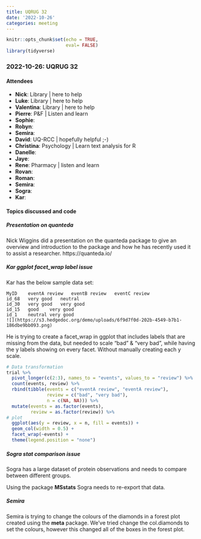```yaml
---
title: UQRUG 32
date: '2022-10-26'
categories: meeting
---
```


```r
knitr::opts_chunk$set(echo = TRUE,
                      eval= FALSE)
library(tidyverse)

```

### 2022-10-26: UQRUG 32

             

#### Attendees

* **Nick**: Library | here to help
* **Luke**: Library | here to help
* **Valentina**: Library | here to help
* **Pierre**: P&F | Listen and learn
* **Sophie**: 
* **Robyn**: 
* **Semira**:
* **David**: UQ-RCC | hopefully helpful ;-)
* **Christina**: Psychology | Learn text analysis for R
* **Danelle**:
* **Jaye**:
* **Rene**: Pharmacy | listen and learn
* **Rovan**:
* **Roman**: 
* **Semira**: 
* **Sogra**:
* **Kar**:




#### Topics discussed and code

##### Presentation on quanteda

Nick Wiggins did a presentation on the quanteda package  to give an overview and introduction to the package and how he has recently used it to assist a researcher.
https://quanteda.io/


##### Kar ggplot facet_wrap label issue

Kar has the below sample data set:
```
MyID	eventA review	eventB review	eventC review
id_68	very good	neutral	
id_30	very good	very good	
id_15	good	very good	
id_1	neutral	very good	
![](https://s3.hedgedoc.org/demo/uploads/6f9d7f0d-202b-4549-b7b1-186dbe9bb093.png)

```
He is trying to create a facet_wrap in ggplot that includes labels that are missing from the data, but needed to scale "bad" & "very bad", while having the y labels showing on every facet. Without manually creating each y scale.

```r
# Data transformation
trial %>% 
  pivot_longer(c(2:3), names_to = "events", values_to = "review") %>% 
  count(events, review) %>% 
  rbind(tibble(events = c("eventA review", "eventA review"),
               review = c("bad", "very bad"),
               n = c(NA, NA))) %>%
  mutate(events = as.factor(events),
         review = as.factor(review)) %>% 
# plot
  ggplot(aes(y = review, x = n, fill = events)) +
  geom_col(width = 0.5) +
  facet_wrap(~events) +
  theme(legend.position = "none")
```

##### Sogra stat comparison issue

Sogra has a large dataset of protein observations and needs to compare between different groups.

Using the package **MSstats** Sogra needs to re-export that data.


##### Semira

Semira is trying to change the colours of the diamonds in a forest plot created using the **meta** package.
We've tried change the col.diamonds to set the colours, however this changed all of the boxes in the forest plot.
    

